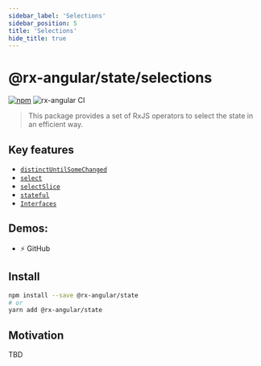 ```yaml
---
sidebar_label: 'Selections'
sidebar_position: 5
title: 'Selections'
hide_title: true
---
```


# @rx-angular/state/selections

[![npm](https://img.shields.io/npm/v/%40rx-angular%2Fcdk.svg)](https://www.npmjs.com/package/%40rx-angular%2Fcdk)
![rx-angular CI](https://github.com/rx-angular/rx-angular/workflows/rx-angular%20CI/badge.svg?branch=master)

> This package provides a set of RxJS operators to select the state in an efficient way.

## Key features

- [`distinctUntilSomeChanged`](../api/rxjs-operators/distinct-until-some-changed.md)
- [`select`](../api/rxjs-operators/select.md)
- [`selectSlice`](../api/rxjs-operators/select-slice.md)
- [`stateful`](../api/rxjs-operators/stateful.md)
- [`Interfaces`](api/interfaces/)

## Demos:

- ⚡ GitHub

## Install

```bash
npm install --save @rx-angular/state
# or
yarn add @rx-angular/state
```

## Motivation

TBD
